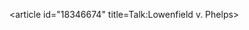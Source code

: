 <article id="18346674" title=Talk:Lowenfield v. Phelps>
	<talkpage id="18346674" title="Talk:Lowenfield v. Phelps">
{{WikiProjectBannerShell|1=
{{WikiProject Law|class=stub|importance=}}
{{WikiProject U.S. Supreme Court cases|class=stub|importance=}}
{{WikiProject United States|class=stub|importance=low}}
{{WikiProject Law Enforcement|class=stub|importance=}}
{{WikiProject Philosophy|importance=|class=stub|ethics=yes|social-and-political=yes}}
{{WikiProject Human rights|importance=low|class=stub}}
{{WikiProject Christianity|class=stub|importance=}}
}}
	</talkpage>
</article>